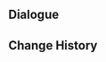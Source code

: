 {{Genius Invokation TCG Stage
|title        = Navia: Friendly
|type         = Friendly Fracas
|group        = Invitation Board
|character    = Navia
|requirement  = 1
|introduction = "Hey there, partner! I see we're both in good spirits &mdash; that's perfect for a relaxing game of cards!"<br>Hint: Navia's deck is built around the Crystallize reaction. She can use it and "draw card" effects to greatly increase the burst DMG "Navia"'s Skills can deal.
|objective_1  = Achieve victory
|reward_1     = Navia*1
|objective_2  = Achieve victory within 6 rounds
|reward_2     = Undisclosed Distribution Channels*1
|objective_3  = Achieve victory with characters defeated less than twice during the battle
|reward_3     = Undisclosed Distribution Channels*1
|lineup       = Navia;Charlotte;Dehya
|action       = Sir Arthur;Sir Arthur;Mamere;Mamere;Rainbow Macarons;Rainbow Macarons;Silver and Melus;Silver and Melus;Dunyarzad;Dunyarzad;Tada!;Tada!;Strategize;Strategize;Undisclosed Distribution Channels;Undisclosed Distribution Channels;Lumenstone Adjuvant;Lumenstone Adjuvant;Chang the Ninth;Chang the Ninth;The Bestest Travel Companion!;The Bestest Travel Companion!;"Ultimate Overlord's Mega Magic Sword";"Ultimate Overlord's Mega Magic Sword";Veteran's Visage;Veteran's Visage;Water and Justice;Water and Justice;Central Laboratory Ruins;Central Laboratory Ruins
|reserve      = 
}}

==Dialogue==
{{Transclude|Genius Invokation TCG/Stage/Navia|Friendly Fracas}}

==Change History==
{{Change History|4.8}}
